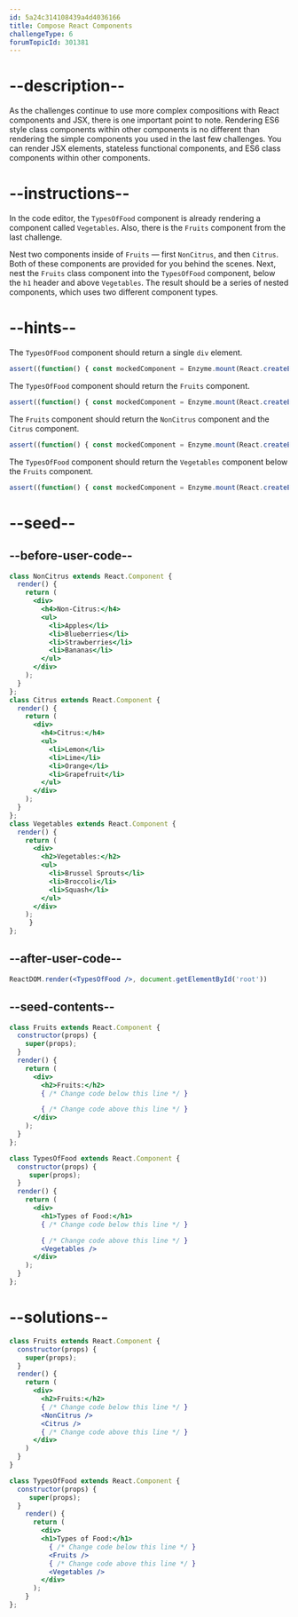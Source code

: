 ```yaml
---
id: 5a24c314108439a4d4036166
title: Compose React Components
challengeType: 6
forumTopicId: 301381
---
```


# --description--

As the challenges continue to use more complex compositions with React components and JSX, there is one important point to note. Rendering ES6 style class components within other components is no different than rendering the simple components you used in the last few challenges. You can render JSX elements, stateless functional components, and ES6 class components within other components.

# --instructions--

In the code editor, the `TypesOfFood` component is already rendering a component called `Vegetables`. Also, there is the `Fruits` component from the last challenge.

Nest two components inside of `Fruits` — first `NonCitrus`, and then `Citrus`. Both of these components are provided for you behind the scenes. Next, nest the `Fruits` class component into the `TypesOfFood` component, below the `h1` header and above `Vegetables`. The result should be a series of nested components, which uses two different component types.

# --hints--

The `TypesOfFood` component should return a single `div` element.

```js
assert((function() { const mockedComponent = Enzyme.mount(React.createElement(TypesOfFood)); return mockedComponent.children().type() === 'div'; })());
```

The `TypesOfFood` component should return the `Fruits` component.

```js
assert((function() { const mockedComponent = Enzyme.mount(React.createElement(TypesOfFood)); return mockedComponent.children().childAt(1).name() === 'Fruits'; })());
```

The `Fruits` component should return the `NonCitrus` component and the `Citrus` component.

```js
assert((function() { const mockedComponent = Enzyme.mount(React.createElement(TypesOfFood)); return (mockedComponent.find('Fruits').children().find('NonCitrus').length === 1 && mockedComponent.find('Fruits').children().find('Citrus').length === 1); })());
```

The `TypesOfFood` component should return the `Vegetables` component below the `Fruits` component.

```js
assert((function() { const mockedComponent = Enzyme.mount(React.createElement(TypesOfFood)); return mockedComponent.children().childAt(2).name() === 'Vegetables'; })());
```

# --seed--

## --before-user-code--

```jsx
class NonCitrus extends React.Component {
  render() {
    return (
      <div>
        <h4>Non-Citrus:</h4>
        <ul>
          <li>Apples</li>
          <li>Blueberries</li>
          <li>Strawberries</li>
          <li>Bananas</li>
        </ul>
      </div>
    );
  }
};
class Citrus extends React.Component {
  render() {
    return (
      <div>
        <h4>Citrus:</h4>
        <ul>
          <li>Lemon</li>
          <li>Lime</li>
          <li>Orange</li>
          <li>Grapefruit</li>
        </ul>
      </div>
    );
  }
};
class Vegetables extends React.Component {
  render() {
    return (
      <div>
        <h2>Vegetables:</h2>
        <ul>
          <li>Brussel Sprouts</li>
          <li>Broccoli</li>
          <li>Squash</li>
        </ul>
      </div>
    );
     }
};
```

## --after-user-code--

```jsx
ReactDOM.render(<TypesOfFood />, document.getElementById('root'))
```

## --seed-contents--

```jsx
class Fruits extends React.Component {
  constructor(props) {
    super(props);
  }
  render() {
    return (
      <div>
        <h2>Fruits:</h2>
        { /* Change code below this line */ }

        { /* Change code above this line */ }
      </div>
    );
  }
};

class TypesOfFood extends React.Component {
  constructor(props) {
     super(props);
  }
  render() {
    return (
      <div>
        <h1>Types of Food:</h1>
        { /* Change code below this line */ }

        { /* Change code above this line */ }
        <Vegetables />
      </div>
    );
  }
};
```

# --solutions--

```jsx
class Fruits extends React.Component {
  constructor(props) {
    super(props);
  }
  render() {
    return (
      <div>
        <h2>Fruits:</h2>
        { /* Change code below this line */ }
        <NonCitrus />
        <Citrus />
        { /* Change code above this line */ }
      </div>
    )
  }
}

class TypesOfFood extends React.Component {
  constructor(props) {
     super(props);
  }
    render() {
      return (
        <div>
        <h1>Types of Food:</h1>
          { /* Change code below this line */ }
          <Fruits />
          { /* Change code above this line */ }
          <Vegetables />
        </div>
      );
    }
};
```
